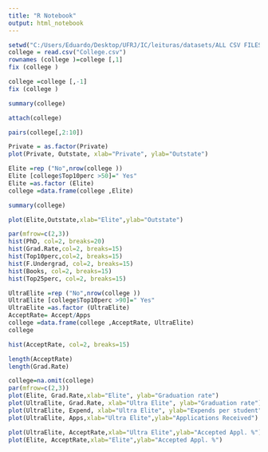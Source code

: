 ```yaml
---
title: "R Notebook"
output: html_notebook
---
```




```r
setwd("C:/Users/Eduardo/Desktop/UFRJ/IC/leituras/datasets/ALL CSV FILES - 2nd Edition")
college = read.csv("College.csv")
rownames (college )=college [,1]
fix (college )
```

```r
college =college [,-1]
fix (college )
```

```r
summary(college)
```
```r
attach(college)

pairs(college[,2:10])
```
```r
Private = as.factor(Private)
plot(Private, Outstate, xlab="Private", ylab="Outstate")
```
```r
Elite =rep ("No",nrow(college ))
Elite [college$Top10perc >50]=" Yes"
Elite =as.factor (Elite)
college =data.frame(college ,Elite)
```

```r
summary(college)
```

```r
plot(Elite,Outstate,xlab="Elite",ylab="Outstate")
```
```r
par(mfrow=c(2,3))
hist(PhD, col=2, breaks=20)
hist(Grad.Rate,col=2, breaks=15)
hist(Top10perc,col=2, breaks=15)
hist(F.Undergrad, col=2, breaks=15)
hist(Books, col=2, breaks=15)
hist(Top25perc, col=2, breaks=15)
```
```r
UltraElite =rep ("No",nrow(college ))
UltraElite [college$Top10perc >90]=" Yes"
UltraElite =as.factor (UltraElite)
AcceptRate= Accept/Apps
college =data.frame(college ,AcceptRate, UltraElite)
college
```
```r
hist(AcceptRate, col=2, breaks=15)
```
```r
length(AcceptRate)
length(Grad.Rate)
```

```r
college=na.omit(college)
par(mfrow=c(2,3))
plot(Elite, Grad.Rate,xlab="Elite", ylab="Graduation rate")
plot(UltraElite, Grad.Rate, xlab="Ultra Elite", ylab="Graduation rate")
plot(UltraElite, Expend, xlab="Ultra Elite", ylab="Expends per student")
plot(UltraElite, Apps,xlab="Ultra Elite",ylab="Applications Received")

plot(UltraElite, AcceptRate,xlab="Ultra Elite",ylab="Accepted Appl. %")
plot(Elite, AcceptRate,xlab="Elite",ylab="Accepted Appl. %")
```


